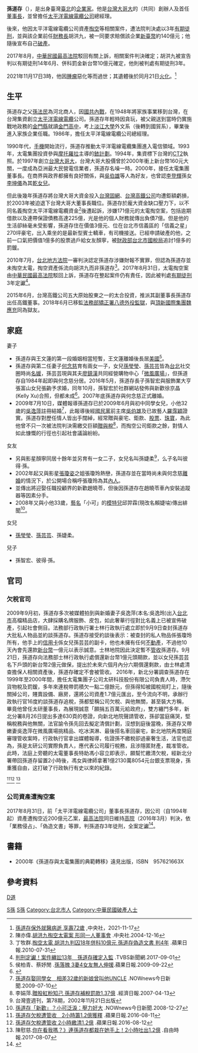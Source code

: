 {{Infobox Officeholder 
|圖像     = 脫產公司資產規避執行，孫道存遭裁定管收.jpg
|圖像大小 = 
|圖像說明 = 攝於2016年
|姓名     = 孫道存
|性別     = 男
|籍貫     = 
|出生日期 = {{birth date|1949|8|27}}
|出生地點 = {{ROC}}[[臺灣省|臺灣省]][[臺北市|臺北市]]
|逝世日期 = {{dda|2021|11|17|1949|8|27}}
|逝世地點 = {{ROC-TW}}[[台北市|台北市]][[信義區_(臺北市)|信義區]][[臺北醫學大學附設醫院|臺北醫學大學附設醫院]]
|父母     =[[孫法民|孫法民]]（父）<br>孫陳淑娟（母）
|配偶     = 王文蓮<br>{{marriage|[[何念慈_(台灣)|何念慈]]|1976|2007年離婚|reason=divorced}}<br>{{marriage|吳逸萍|2009年結婚|reason=survived}}
|子女     = [[何念慈|何念慈]]：[[孫瑩瑩|孫瑩瑩]]、[[孫芸芸|孫芸芸]]、孫智宏<br>顏寧：孫婕柔、一子、彼得·孫
|親屬     = 
|國籍     = {{ROC}}
|網站     = 
| educate = 
*[[淡江大學|淡江大學]]國際貿易學系
| past =
* [[太平洋電線電纜|太平洋電線電纜股份有限公司]]總經理
* 太平洋電線電纜股份有限公司董事長
* [[台翔航太工業|台翔航太工業股份有限公司]]董事長
* 台灣區電線電纜工業同業公會理事長
* 台灣區航太工業同業公會常務理事
* [[中華民國工商建設研究會|中華民國工商建設研究會]]第四屆理事長
* [[台灣大哥大|台灣大哥大]]董事長
* 台灣大哥大創辦人
| work = 
}}
'''孫道存'''（{{bd|1949年|8月27日|2021年|11月17日|catIdx=S孙}}），是出身臺灣[[臺北|臺北]]的[[企業家|企業家]]。他是[[台灣大哥大|台灣大哥大]]的（共同）創辦人及首任[[董事長|董事長]]，並曾擔任[[太平洋電線電纜|太平洋電線電纜公司]]總經理。

後來，他因太平洋電線電纜公司資產[[掏空|掏空]]等相關案件，遭法院判決處以3年[[有期徒刑|有期徒刑]]，並與該企業前任[[财务总监|財務長]]胡洪九，被一同要求賠償該企業[[新臺幣|新臺幣]]約140億元；他隨後宣布自己[[破產|破產]]。

2017年8月，[[最高法院_(中華民國)|中華民國最高法院]]駁回有關上訴，相關案件判決確定；胡洪九被宣告判以有期徒刑14年6月、併科罰金新台幣10億元確定，他則被判處有期徒刑3年。

2021年11月17日3時，他因[[贅生物|腫瘤]]惡化等而過世；其遺體後於同月21日[[火葬|火化]]。<ref>[https://www.cna.com.tw/news/firstnews/202111175011.aspx 孫道存保外就醫病逝 享壽72歲] {{Wayback|url=https://www.cna.com.tw/news/firstnews/202111175011.aspx |date=20220104045918 }},中央社，2021-11-17</ref>

==生平==
孫道存之父[[孫法民|孫法民]]為河北商人，因[[國共內戰|國共內戰]]，在1948年將家族事業移到台灣，在台灣集資創立[[太平洋電線電纜|太平洋電線電纜]]公司。孫道存年輕時因貪玩，被父親送到當時仍實施戰地政務的[[金門縣|金門縣]]就讀[[國立金門高級中學|金門高中]]，考上[[淡江大學|淡江大學]]外文系（後轉到國貿系），畢業後進入家族企業任職。1986年，擔任太平洋電線電纜公司總經理。

1990年代，[[手機|手機]]開始流行，孫道存推動太平洋電線電纜集團進入電信領域。1993年，太電集團投資參與[[摩托羅拉|摩托羅拉]]主導的[[銥計劃|銥計劃]]。1994年，集資標下台灣的[[CT2|CT2]]執照。於1997年創立[[台灣大哥大|台灣大哥大]]，台灣大哥大股價曾於2000年衝上新台幣160元大關，一度成為亞洲最大民營電信業者，孫道存名噪一時。2000年，接任太電集團董事長。在商界與政界都擁有良好關係，與[[吳伯雄|吳伯雄]]等人為好友，也曾認[[李登輝|李登輝]]孫女[[李坤儀|李坤儀]]為其[[乾女兒|乾女兒]]。

但此後幾年孫道存將台灣大哥大資金投入[[台灣固網|台灣固網]]、[[台灣高鐵公司|台灣高鐵公司]]均遭鉅額虧損，於2003年被迫退下台灣大哥大董事長職位。孫道存於龐大資金缺口壓力下，以不同名義掏空太平洋電線電纜資金<ref>陳亦偉.[http://www.epochtimes.com/b5/4/12/16/n750064.htm 胡洪九掏空太電案 形同一人董事會] {{Wayback|url=http://www.epochtimes.com/b5/4/12/16/n750064.htm |date=20090715073443 }}.中央社.2004-12-16</ref>後遭起訴，涉嫌171億元的太電掏空案，包括逾期借款以及連帶保證債務高達225億，光是他的個人財務就傳出負債7億。但是他的生活卻絲毫未受影響，孫道存住在價值3億元、位在台北市信義區的「信義之星」270坪豪宅，出入乘坐的是最新型賓士轎車，有司機接送。已經申請破產的他，之前一口氣把價值1億多的股票過戶給女友顏寧，被[[財政部台北市國稅局|財政部台北市國稅局]]追討1億多的罰鍰。

2010年7月，[[台北地方法院|台北地方法院]]一審判決認定孫道存涉嫌財報不實罪，但認為孫道存並未掏空太電，掏空資產係流向胡洪九而非孫道存<ref>丁牧群.[http://www.appledaily.com.tw/appledaily/article/headline/20100731/32703306/ 掏空太電 胡洪九判囚18年併科10億元 孫道存偽造文書 判4年] {{Wayback|url=http://www.appledaily.com.tw/appledaily/article/headline/20100731/32703306/ |date=20140714222940 }}.蘋果日報.2010-07-31</ref>。2017年8月31日，太電掏空案由[[中華民國最高法院|中華民國最高法院]]駁回上訴，孫道存在整起案件仍有責任，因此被判處[[有期徒刑|有期徒刑]]3年定讞<ref>[http://news.tvbs.com.tw/politics/763449 判刑定讞！案件纏訟13年　孫道存確定入監] {{Wayback|url=http://news.tvbs.com.tw/politics/763449 |date=20190521084638 }}.TVBS新聞網.2017-09-01</ref>。

2015年6月，台灣高鐵公司五大原始股東之一的太合投資，推派其副董事長孫道存出任高鐵董事。2018年6月已移監[[法務部矯正署八德外役監獄|法務部矯正署八德外役監獄]]，與[[頂新國際集團|頂新國際集團]][[魏應充|魏應充]]同為獄友。

==家庭==
;妻子
*孫道存與王文蓮的第一段婚姻相當短暫，王文蓮離婚後長居[[美國|美國]]<ref>侯柏青、蔡妤閒 .[https://tw.news.appledaily.com/headline/daily/20090922/31959390/ 孫落魄 3妻4女友無人伸援].蘋果日報.2009-09-22</ref>。
*孫道存與第二任妻子[[何念慈_(台灣)|何念慈]]育有兩女一子，女兒[[孫瑩瑩|孫瑩瑩]]、[[孫芸芸|孫芸芸]]皆為[[台北|台北]]社交圈時尚[[名媛|名媛]]，孫芸芸現與其夫[[廖鎮漢|廖鎮漢]]共同經營購物中心「[[微風廣場|微風廣場]]」，但孫道存自1984年起即與何念慈分居。2016年5月，孫道存長子孫智宏與服飾業大亨張富山女兒張齣予求婚，同年10月，孫智宏於社群網站發佈與新歡徐京晶(Kelly Xu)合照，但都未成<ref>{{Cite web |url=https://tw.nextmgz.com/realtimenews/news/469588 |title=3年戀3女2次求婚　孫智宏有老爸之風【富豪列傳孫道存7】|work=壹週刊 |date=2019-05-26|access-date=2021-05-23 |archive-date=2021-05-23 |archive-url=https://web.archive.org/web/20210523091947/https://tw.nextmgz.com/realtimenews/news/469588 |dead-url=no }}</ref>。2007年底孫道存與何念慈正式離婚。
*2009年7月10日，媒體報導孫道存已於2009年6月與初中同學女兒，小他32歲的[[吳逸萍|吳逸萍]]註冊結婚<ref>[https://www.nownews.com/news/20090710/831676 孫道存娶同學女　相差32歲的新娘曾叫他UNCLE] {{Wayback|url=https://www.nownews.com/news/20090710/831676 |date=20180617093014 }}.NOWnews今日新聞.2009-07-10</ref>，此報導後經[[中國國民黨|國民黨]]前主席[[吳伯雄|吳伯雄]]及已故藝人[[羅霈穎|羅霈穎]]證實。孫道存對歷任情人皆出手闊綽，經常贈與豪宅、鉅款、[[股票|股票]]、[[珠寶|珠寶]]，為此他曾不只一次被法院判決需繳交巨額[[贈與稅|贈與稅]]<ref>李娟萍.[http://city.udn.com/54543/2165480?tpno=23&cate_no=61532 贈股紅粉知己 孫道存補稅罰款1.37億] {{Wayback|url=http://city.udn.com/54543/2165480?tpno=23&cate_no=61532 |date=20140812211903 }}.經濟日報.2007-04-13</ref>，而掏空公司鉅款之餘，對情人如此慷慨的行徑也引起社會議論紛紛。

;女友
*另與影星顏寧同居十餘年並另育有一女二子，女兒名叫孫婕柔<ref name="next">台灣壹週刊，第78期，2002年11月21日出版</ref>，么子名叫彼得·孫。
*2002年起又與影星[[張瓊姿|張瓊姿]]之姐張瓊玲熱戀，孫道存並在當時尚未與何念慈[[離婚|離婚]]的情況下，於公開場合稱呼張瓊玲為其[[內人|內人]]。
*並傳出將迎娶任職投顧界的新歡趙曉苓，但後因孫道存在趙曉苓車內安裝追蹤器等因素分手。
*2008年又與小他33歲，[[藝名|藝名]]「小可」的[[模特兒|模特兒]]邱羿霖(現改名賴婕埨)傳出緋聞<ref>[https://www.nownews.com/news/20081227/964994 孫道存「新歡」？小可泛淚：壓力好大] {{Wayback|url=https://www.nownews.com/news/20081227/964994 |date=20180617092939 }}.NOWnews今日新聞.2008-12-27</ref>。

;女兒
*[[孫瑩瑩|孫瑩瑩]]、[[孫芸芸|孫芸芸]]、孫婕柔。

;兒子
*孫智宏、彼得·孫。

==官司==
===欠稅官司===
2009年9月初，孫道存多次被媒體拍到與新婚妻子吳逸萍(本名:吳逸玲)出入[[台北市|台北市]]高檔精品店，大肆採購名牌服飾、皮包，如此奢華行徑對比名義上已被宣佈破產，引起社會側目。法務部行政執行署士林行政執行處立即於9月9日查封孫道存大批私人物品並約談孫道存。孫道存接受約談後表示：被查封的私人物品係張瓊玲所有，他手上的[[信用卡|信用卡]]係女兒孫芸芸的副卡，他也未擁有任何[[不動產|不動產]]，不過他10天內會先還款[[新台幣|新台幣]]一億元以表示誠意。士林地院因此決定暫不[[管收|管收]]孫道存。9月21日，孫道存向法務部士林行政執行處償還新台幣1億元頭期款，並以女兒孫芸芸名下戶頭的新台幣2億元做保，提出於未來六個月內分六期償還剩款，由士林處清查擔保人相關資產後，孫道存確定不會被管收。
2016年，新北分署調查孫道存在1999年至2000年間，擔任太電集團子公司太研科技股份有限公司負責人時，滯欠貨物稅及罰鍰，多年來連稅帶罰積欠一點二億餘元，但孫得知被國稅局盯上，隨後關掉公司，賤賣設備、廠房，還將公司資產1.7億元匯出，至今流向不明，承辦行政執行官16度約談孫道存追稅，孫都堅稱公司欠稅、與他無關，甚至裝大方稱，畢竟他曾任太研董事長，為展現誠意「願捐五百萬元給政府」，雙方纏鬥多年，新北分署8月26日提出多達630頁的卷證，向新北地院聲請管收，孫卻當庭痛哭，堅稱稅務與他無關，法官諭令孫先回去擬定清償計劃，沒想到庭後當晚，孫道存又帶嫩妻吳逸萍在微風廣場挑精品、吃冰淇淋、最後搭名車回豪宅，新北地院再度開庭審理管收案時，行政執行官拿出媒體報導，佐證孫不繳稅卻過豪奢生活，法官也認為，孫是太研公司實際負責人，應代表公司履行稅務，且涉隱匿財產，裁准管收。此時，法庭上旁聽的太電董事長特助馮小容立即表示，願幫忙繳清欠稅，經新北分署帶回孫道存留置2小時後，馮女與律師拿著1億2130萬8054元台銀支票現身，孫重獲自由，这打破了行政執行有史以來的紀錄。

<ref>[https://tw.appledaily.com/new/realtime/20160811/926862/ 孫道存欠稅遭管收　2小時籌1.2億獲釋] {{Wayback|url=https://tw.appledaily.com/new/realtime/20160811/926862/ |date=20180728015750 }}.蘋果日報.2016-08-11</ref><ref>[https://tw.appledaily.com/headline/daily/20160812/37344412 孫道存欠稅遭管收 2小時繳清1.2億] {{Wayback|url=https://tw.appledaily.com/headline/daily/20160812/37344412 |date=20180724185837 }}.蘋果日報.2016-08-12</ref>
<ref>陳慰慈.[http://news.ltn.com.tw/news/society/breakingnews/2147323 你在看我嗎？》連孫道存都栽在她手上！2小時吐出1.2億] {{Wayback|url=http://news.ltn.com.tw/news/society/breakingnews/2147323 |date=20180418225503 }}.自由時報.2017-08-07</ref>

===公司資產遭掏空案===
2017年8月31日，前「太平洋電線電纜公司」董事長孫道存，因公司（自1994年起）資產遭掏空近200億元乙案，[[最高法院|最高法院]]同日維持[[台灣高等法院|高院]]（2016年3月）判決，依「業務侵占」、「偽造文書」等罪，判孫道存3年徒刑，全案定讞<ref>{{cite news |title=太電掏空案 胡洪九孫道存判刑定讞 |url=http://www.cna.com.tw/news/firstnews/201708315008-1.aspx |publisher=中央通訊社 |date=2017-08-31 |author=王揚宇 |accessdate=2017-08-31 |archive-date=2017-09-01 |archive-url=https://web.archive.org/web/20170901214137/http://www.cna.com.tw/news/firstnews/201708315008-1.aspx |dead-url=no }}</ref>。

==書籍==
*2000年《孫道存與太電集團的典範轉移》遠見出版，ISBN　957621663X

==參考資料==
{{reflist|2}}

[[Category:河北裔台灣人|S孫]]
[[category:孫姓|D道]]
[[Category:淡江大學校友|S孫]]
[[Category:台北市人|Category:台北市人]]
[[Category:中華民國破產人士|Category:中華民國破產人士]]